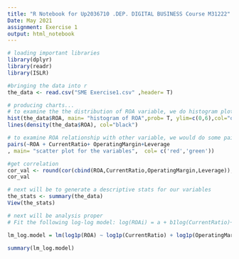 ---
title: "R Notebook for Up2036710 .DEP. DIGITAL BUSINESS Course M31222"
Date: May 2021
assignment: Exercise 1
output: html_notebook
---
```{r}
# loading important libraries
library(dplyr)
library(readr)
library(ISLR)
```

```{r}
#bringing the data into r
the_data <- read.csv("SME Exercise1.csv" ,header= T)
```

```{r}
# producing charts...
# to examine the the distribution of ROA variable, we do histogram plot
hist(the_data$ROA, main= "histogram of ROA",prob= T, ylim=c(0,6),col="orange", xlab = "ROA")
lines(density(the_data$ROA), col="black")
```

```{r}
# to examine ROA relationship with other variable, we would do some pair()...codes
pairs(~ROA + CurrentRatio+ OperatingMargin+Leverage
, main= "scatter plot for the variables",  col= c('red','green'))
```

```{r}
#get correlation
cor_val <- round(cor(cbind(ROA,CurrentRatio,OperatingMargin,Leverage)),2)
cor_val
```


```{r}
# next will be to generate a descriptive stats for our variables
the_stats <- summary(the_data)
View(the_stats)
```

```{r}
# next will be analysis proper
# Fit the following log-log model: log(ROAi) = a + b1log(CurrentRatio)+ b2log(OperatingMargin) + b3log(leverage)

lm_log.model = lm(log1p(ROA) ~ log1p(CurrentRatio) + log1p(OperatingMargin) + log1p(Leverage), data = the_data)

summary(lm_log.model)
```

